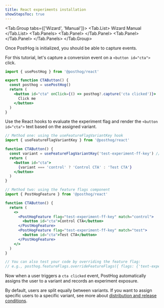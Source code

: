 ```yaml
---
title: React experiments installation
showStepsToc: true
---
```



<Steps>

<Step title="Install PostHog React SDK" badge="required">

<Tab.Group tabs={['Wizard', 'Manual']}>
<Tab.List>
<Tab>Wizard</Tab>
<Tab>Manual</Tab>
</Tab.List>
<Tab.Panels>
<Tab.Panel>
    <Wizard />
</Tab.Panel>
<Tab.Panel>
    <ReactInstall />
</Tab.Panel>
</Tab.Panels>
</Tab.Group>

</Step>

<Step title="Capture conversion event" badge="required">

Once PostHog is initialized, you should be able to capture events. 

For this tutorial, let's capture a conversion event on a `<button id="cta">` click. 

```jsx
import { usePostHog } from '@posthog/react'

export function CTAButton() {
  const posthog = usePostHog()
  return (
    <button id="cta" onClick={() => posthog?.capture('cta clicked')}>
      Click me
    </button>
  )
}
```

</Step>

<Step checkpoint title="Validate PostHog events" subtitle="Confirm events are being sent to PostHog">

<StepValidateExperimentEvents />

</Step>

<Step title="Create an experiment" badge="required">

<StepCreateExperiment />

</Step>

<Step title="Add primary metric and launch" badge="required">

<StepAddPrimaryMetric />

</Step>

<Step title="Call feature flag" badge="required">

Use the React hooks to evaluate the experiment flag and render the `<button id="cta">` text based on the assigned variant. 

```jsx
// Method one: using the useFeatureFlagVariantKey hook
import { useFeatureFlagVariantKey } from '@posthog/react'

function CTAButton() {
  const variant = useFeatureFlagVariantKey('test-experiment-ff-key') // 'control' | 'test' | null
  return (
    <button id="cta">
      {variant === 'control' ? 'Control CTA' : 'Test CTA'}
    </button>
  )
}

// Method two: using the feature flags component
import { PostHogFeature } from '@posthog/react'

function CTAButton() {
  return (
    <>
      <PostHogFeature flag="test-experiment-ff-key" match="control">
        <button id="cta">Control CTA</button>
      </PostHogFeature>
      <PostHogFeature flag="test-experiment-ff-key" match="test">
        <button id="cta">Test CTA</button>
      </PostHogFeature>
    </>
  )
}

// You can also test your code by overriding the feature flag:
// e.g., posthog.featureFlags.overrideFeatureFlags({ flags: {'text-experiment-ff-key': 'test'}})
```

Now when a user triggers a `cta clicked` event, PostHog automatically assigns the user to a variant and records an experiment exposure. 

By default, users are split equally between variants. If you want to assign specific users to a specific variant, see more about [distribution and release conditions](/docs/experiments/creating-an-experiment#distribution-and-release-conditions).

</Step>

<Step checkpoint title="Validate feature flag calls">

<StepValidateFeatureFlags />

</Step>

<Step title="Evaluate experiment results" badge="recommended">

<StepEvaluateExperimentResults />

</Step>

</Steps> 
